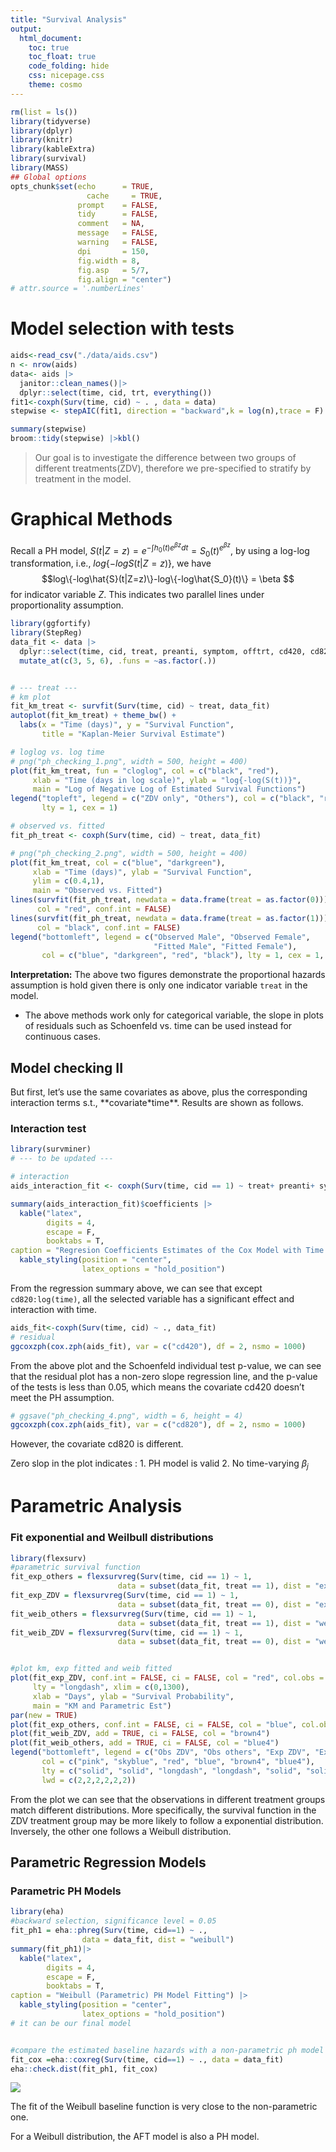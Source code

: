 ```yaml
---
title: "Survival Analysis"
output: 
  html_document:
    toc: true
    toc_float: true
    code_folding: hide
    css: nicepage.css
    theme: cosmo
---
```


```r
rm(list = ls())
library(tidyverse)
library(dplyr)
library(knitr)
library(kableExtra)
library(survival)
library(MASS)
## Global options
opts_chunk$set(echo      = TRUE,
	             cache     = TRUE,
               prompt    = FALSE,
               tidy      = FALSE,
               comment   = NA,
               message   = FALSE,
               warning   = FALSE,
               dpi       = 150,
               fig.width = 8, 
               fig.asp   = 5/7,
               fig.align = "center")
# attr.source = '.numberLines'
```

# Model selection with tests

```r
aids<-read_csv("./data/aids.csv")
n <- nrow(aids)
data<- aids |>
  janitor::clean_names()|>
  dplyr::select(time, cid, trt, everything())
fit1<-coxph(Surv(time, cid) ~ . , data = data)
stepwise <- stepAIC(fit1, direction = "backward",k = log(n),trace = F) # BIC

```

```r
summary(stepwise) 
broom::tidy(stepwise) |>kbl()
```


> Our goal is to investigate the difference between two groups of different treatments(ZDV), therefore we pre-specified to stratify by treatment in the model.



# Graphical Methods

Recall a PH model, $S(t|Z=z) = e^{-\int h_0(t)e^{\beta z}dt} = S_0(t)^{e^{\beta z}}$, by using a log-log transformation, i.e., $log\{-logS(t|Z=z)\}$, we have
$$log\{-log\hat{S}(t|Z=z)\}-log\{-log\hat{S_0}(t)\} = \beta $$ for indicator variable $Z$. This indicates two parallel lines under proportionality assumption.

```r
library(ggfortify)
library(StepReg)
data_fit <- data |>
  dplyr::select(time, cid, treat, preanti, symptom, offtrt, cd420, cd820) |>
  mutate_at(c(3, 5, 6), .funs = ~as.factor(.))


# --- treat ---
# km plot
fit_km_treat <- survfit(Surv(time, cid) ~ treat, data_fit)
autoplot(fit_km_treat) + theme_bw() +
  labs(x = "Time (days)", y = "Survival Function",
       title = "Kaplan-Meier Survival Estimate")

# loglog vs. log time
# png("ph_checking_1.png", width = 500, height = 400)
plot(fit_km_treat, fun = "cloglog", col = c("black", "red"),
     xlab = "Time (days in log scale)", ylab = "log{-log(S(t))}",
     main = "Log of Negative Log of Estimated Survival Functions")
legend("topleft", legend = c("ZDV only", "Others"), col = c("black", "red"), 
       lty = 1, cex = 1)

# observed vs. fitted
fit_ph_treat <- coxph(Surv(time, cid) ~ treat, data_fit)

# png("ph_checking_2.png", width = 500, height = 400)
plot(fit_km_treat, col = c("blue", "darkgreen"),
     xlab = "Time (days)", ylab = "Survival Function",
     ylim = c(0.4,1),
     main = "Observed vs. Fitted")
lines(survfit(fit_ph_treat, newdata = data.frame(treat = as.factor(0))), # 0
      col = "red", conf.int = FALSE)
lines(survfit(fit_ph_treat, newdata = data.frame(treat = as.factor(1))), # 1
      col = "black", conf.int = FALSE)
legend("bottomleft", legend = c("Observed Male", "Observed Female",
                                "Fitted Male", "Fitted Female"), 
       col = c("blue", "darkgreen", "red", "black"), lty = 1, cex = 1, lwd = 2)
```

**Interpretation:** The above two figures demonstrate the proportional hazards assumption is hold given there is only one indicator variable `treat` in the model.

*  The above methods work only for categorical variable, the slope in plots of residuals such as Schoenfeld vs. time can be used instead for continuous cases.


## Model checking II

But first, let's use the same covariates as above, plus the corresponding interaction terms s.t., **covariate*time**. Results are shown as follows.

### Interaction test
```r
library(survminer)
# --- to be updated ---

# interaction
aids_interaction_fit <- coxph(Surv(time, cid == 1) ~ treat+ preanti+ symptom+ offtrt + cd420+ cd820+ log(time):treat+log(time):preanti+log(time):symptom+log(time):offtrt + log(time):cd420+log(time):cd820, data_fit)

summary(aids_interaction_fit)$coefficients |>
  kable("latex", 
        digits = 4, 
        escape = F, 
        booktabs = T, 
caption = "Regresion Coefficients Estimates of the Cox Model with Time Interactions") |>
  kable_styling(position = "center", 
                latex_options = "hold_position")
```

From the regression summary above, we can see that except `cd820:log(time)`, all the selected variable has a significant effect and interaction with time.

```r
aids_fit<-coxph(Surv(time, cid) ~ ., data_fit)
# residual
ggcoxzph(cox.zph(aids_fit), var = c("cd420"), df = 2, nsmo = 1000)
```

From the above plot and the Schoenfeld individual test p-value, we can see that the residual plot has a non-zero slope regression line, and the p-value of the tests is less than 0.05, which means the covariate cd420 doesn't meet the PH assumption.

```r
# ggsave("ph_checking_4.png", width = 6, height = 4)
ggcoxzph(cox.zph(aids_fit), var = c("cd820"), df = 2, nsmo = 1000)
```

However, the covariate cd820 is different. 

Zero slop in the plot indicates :
1. PH model is valid
2. No time-varying $\beta_ j$



# Parametric Analysis

### Fit exponential and Weilbull distributions

```r
library(flexsurv)
#parametric survival function
fit_exp_others = flexsurvreg(Surv(time, cid == 1) ~ 1, 
                        data = subset(data_fit, treat == 1), dist = "exp")
fit_exp_ZDV = flexsurvreg(Surv(time, cid == 1) ~ 1, 
                        data = subset(data_fit, treat == 0), dist = "exp")
fit_weib_others = flexsurvreg(Surv(time, cid == 1) ~ 1, 
                        data = subset(data_fit, treat == 1), dist = "weibull")
fit_weib_ZDV = flexsurvreg(Surv(time, cid == 1) ~ 1, 
                        data = subset(data_fit, treat == 0), dist = "weibull")


#plot km, exp fitted and weib fitted
plot(fit_exp_ZDV, conf.int = FALSE, ci = FALSE, col = "red", col.obs = "pink", 
     lty = "longdash", xlim = c(0,1300), 
     xlab = "Days", ylab = "Survival Probability",
     main = "KM and Parametric Est")
par(new = TRUE)
plot(fit_exp_others, conf.int = FALSE, ci = FALSE, col = "blue", col.obs = "skyblue", lty = "longdash", xlim = c(0,1000), xaxt = "n")
plot(fit_weib_ZDV, add = TRUE, ci = FALSE, col = "brown4")
plot(fit_weib_others, add = TRUE, ci = FALSE, col = "blue4")
legend("bottomleft", legend = c("Obs ZDV", "Obs others", "Exp ZDV", "Exp others", "Weib ZDV", "Weib others"), 
       col = c("pink", "skyblue", "red", "blue", "brown4", "blue4"),
       lty = c("solid", "solid", "longdash", "longdash", "solid", "solid"),
       lwd = c(2,2,2,2,2,2))

```

From the plot we can see that the observations in different treatment groups match different distributions.
More specifically, the survival function in the ZDV treatment group may be more likely to follow a exponential distribution. Inversely, the other one follows a Weibull distribution.

## Parametric Regression Models

### Parametric PH Models

```r
library(eha)
#backward selection, significance level = 0.05
fit_ph1 = eha::phreg(Surv(time, cid==1) ~ .,
                data = data_fit, dist = "weibull")
summary(fit_ph1)|>
  kable("latex", 
        digits = 4, 
        escape = F, 
        booktabs = T, 
caption = "Weibull (Parametric) PH Model Fitting") |>
  kable_styling(position = "center", 
                latex_options = "hold_position")
# it can be our final model


#compare the estimated baseline hazards with a non-parametric ph model
fit_cox =eha::coxreg(Surv(time, cid==1) ~ ., data = data_fit)
eha::check.dist(fit_ph1, fit_cox)
```

![](Weibull_Result.png)

The fit of the Weibull baseline function is very close to the non-parametric one.

For a Weibull distribution, the AFT model is also a PH model.